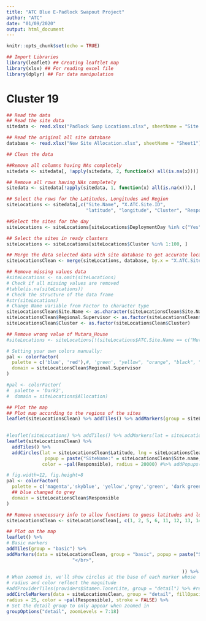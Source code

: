 ```yaml
---
title: "ATC Blue E-Padlock Swapout Project"
author: "ATC"
date: "01/09/2020"
output: html_document
---
```


```r
knitr::opts_chunk$set(echo = TRUE)
```


```r
## Import Libraries
library(leaflet) ## Creating leaftlet map
library(xlsx) ## For reading excel file
library(dplyr) ## For data manipulation
```


# Cluster 19
   

```r
## Read the data
## Read the site data
sitedata <- read.xlsx("Padlock Swap Locations.xlsx", sheetName = "Site Padlock Migration Audit")

## Read the original all site database
database <- read.xlsx("New Site Allocation.xlsx", sheetName = "Sheet1")

## Clean the data

##Remove all columns having NAs completely
sitedata <- sitedata[, !apply(sitedata, 2, function(x) all(is.na(x)))]

## Remove all rows having NAs completely
sitedata <- sitedata[!apply(sitedata, 1, function(x) all(is.na(x))),]

## Select the rows for the Latitudes, Longitudes and Region
siteLocations <- sitedata[,c("Site.Name", "X.ATC.Site.ID", 
                             "latitude", "longitude", "Cluster", "Responsible", "DeploymentDay")]

##Select the sites for the day
siteLocations <- siteLocations[siteLocations$DeploymentDay %in% c("Yes"),]

## Select the sites in ready clusters
siteLocations <- siteLocations[siteLocations$Cluster %in% 1:100, ]

## Merge the data selected data with site database to get accurate locations
siteLocationsClean <- merge(siteLocations, database, by.x = "X.ATC.Site.ID", by.y = "New.ID")

## Remove missing values data
#siteLocations <- na.omit(siteLocations)
# Check if all missing values are removed
#table(is.na(siteLocations))
# Check the structure of the data frame
#str(siteLocations)
# Change Name variable from Factor to character type
siteLocationsClean$Site.Name <- as.character(siteLocationsClean$Site.Name)
siteLocationsClean$Regional.Supervisor <- as.factor(siteLocationsClean$Regional.Supervisor)
siteLocationsClean$Cluster <- as.factor(siteLocationsClean$Cluster)

## Remove wrong value of Mutara_House
#siteLocations <- siteLocations[!(siteLocations$ATC.Site.Name == c("Mutara_House")),]
```

```r
# Setting your own colors manually:
pal <- colorFactor(
  palette = c('blue', 'red'),#, 'green', "yellow", "orange", "black", "purple", "pink", "brown", "grey"),
  domain = siteLocationsClean$Regional.Supervisor
)

#pal <- colorFactor(
#  palette = 'Dark2',
#  domain = siteLocations$Allocation)

## Plot the map
## Plot map according to the regions of the sites
leaflet(siteLocationsClean) %>% addTiles() %>% addMarkers(group = siteLocationsClean$Regional.Supervisor, lat = siteLocationsClean$Latitude, lng = siteLocationsClean$Longitude, popup = paste("SiteName:" = siteLocationsClean$Site.Name, "</br>",
                                                                                                                              "SiteID:" = siteLocationsClean$X.ATC.Site.ID  ), clusterOptions = markerClusterOptions())

```



```r
#leaflet(siteLocations) %>% addTiles() %>% addMarkers(lat = siteLocations$Latitude, lng = siteLocations$Longitude) %>% addPopups(siteLocations$Site.name,siteLocations$Site.ID, options = popupOptions(closeButton = FALSE))
leaflet(siteLocationsClean) %>%
  addTiles() %>%
  addCircles(lat = siteLocationsClean$Latitude, lng = siteLocationsClean$Longitude, weight = 1, 
              popup = paste("SiteName:" = siteLocationsClean$Site.name, "</br>",                                                      "SiteID:" = siteLocationsClean$Site.ID  ), 
             color = ~pal(Responsible), radius = 20000) #%>% addPopups(siteLocations$Site.name,siteLocations$Site.ID, options = popupOptions(closeButton = FALSE))
```


```r
# fig.width=12, fig.height=8
pal <- colorFactor(
  palette = c('magenta','skyblue', 'yellow','grey','green', 'dark green', 'red', "blue"),#, 'green', "yellow", "orange", "black", "purple", "pink", "brown", "grey"),
  ## blue changed to grey
  domain = siteLocationsClean$Responsible
)

## Remove unnecessary info to allow functions to guess latitudes and longitudes
siteLocationsClean <- siteLocationsClean[, c(1, 2, 5, 6, 11, 12, 13, 14, 18)]

## Plot on the map
leaflet() %>%
# Basic markers
addTiles(group = "basic") %>%
addMarkers(data = siteLocationsClean, group = "basic", popup = paste("SiteName:" = siteLocationsClean$Site.Name, "</br>",                                                                                        "SiteID:" = siteLocationsClean$X.ATC.Site.ID,
                        "</br>",                                                                                        "Supervisor:" = siteLocationsClean$Responsible  
                      
                                                                )) %>%
# When zoomed in, we'll show circles at the base of each marker whose
# radius and color reflect the magnitude
#addProviderTiles(providers$Stamen.TonerLite, group = "detail") %>% #removed to include physical features
addCircleMarkers(data = siteLocationsClean, group = "detail", fillOpacity = 0.5,
radius = 25, color = ~pal(Responsible), stroke = FALSE) %>%
# Set the detail group to only appear when zoomed in
groupOptions("detail", zoomLevels = 7:18)
```

